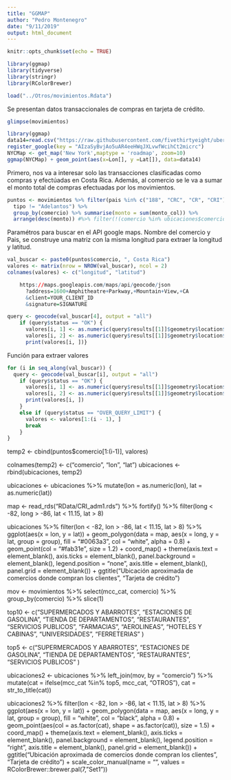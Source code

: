 ```yaml
---
title: "GGMAP"
author: "Pedro Montenegro"
date: "9/11/2019"
output: html_document
---
```


```r
knitr::opts_chunk$set(echo = TRUE)
```


```r
library(ggmap)
library(tidyverse)
library(stringr)
library(RColorBrewer)
```


```r
load("../Otros/movimientos.Rdata")
```

Se presentan datos transaccionales de compras en tarjeta de crédito.

```r
glimpse(movimientos)
```

```r
library(ggmap)
data14=read.csv("https://raw.githubusercontent.com/fivethirtyeight/uber-tlc-foil-response/master/uber-trip-data/uber-raw-data-apr14.csv")
register_google(key = "AIzaSyBvjAo5uAR4eeHWqJXLvwfWcihCt2micrc")
NYCMap <- get_map('New York',maptype = 'roadmap', zoom=10)
ggmap(NYCMap) + geom_point(aes(x=Lon[], y =Lat[]), data=data14)
```


Primero, nos va a interesar solo las transacciones clasificadas como compras y efectúadas en Costa Rica. Además, al comercio se le va a sumar el monto total de compras efectuadas por los movimientos.

```r
puntos <- movimientos %>% filter(pais %in% c("188", "CRC", "CR", "CRI"),
  tipo != "Adelantos") %>%
  group_by(comercio) %>% summarise(monto = sum(monto_col)) %>%
  arrange(desc(monto)) #%>% filter(!(comercio %in% ubicaciones$comercio))
```

Paramétros para buscar en el API google maps. Nombre del comercio y Pais, se construye una matriz con la misma longitud para extraer la longitud y latitud.

```r
val_buscar <- paste0(puntos$comercio, ", Costa Rica")
valores <- matrix(nrow = NROW(val_buscar), ncol = 2)
colnames(valores) <- c("longitud", "latitud")
```


```r
    https://maps.googleapis.com/maps/api/geocode/json
      ?address=1600+Amphitheatre+Parkway,+Mountain+View,+CA
      &client=YOUR_CLIENT_ID
      &signature=SIGNATURE

query <- geocode(val_buscar[4], output = "all")  
    if (query$status == "OK") {
      valores[i, 1] <- as.numeric(query$results[[1]]$geometry$location$lng)
      valores[i, 2] <- as.numeric(query$results[[1]]$geometry$location$lat)
      print(valores[i, ])}
```

Función para extraer valores

```r
for (i in seq_along(val_buscar)) {
  query <- geocode(val_buscar[i], output = "all")  
    if (query$status == "OK") {
      valores[i, 1] <- as.numeric(query$results[[1]]$geometry$location$lng)
      valores[i, 2] <- as.numeric(query$results[[1]]$geometry$location$lat)
      print(valores[i, ])
    }
    else if (query$status == "OVER_QUERY_LIMIT") {
      valores <- valores[1:(i - 1), ]
      break
    }
}
```



temp2 <- cbind(puntos$comercio[1:(i-1)], valores)

colnames(temp2) <- c("comercio", "lon", "lat")
ubicaciones <- rbind(ubicaciones, temp2)

ubicaciones <- ubicaciones %>% mutate(lon = as.numeric(lon),
                                      lat = as.numeric(lat))

map <- read_rds("RData/CRI_adm1.rds") %>% fortify() %>%
  filter(long < -82, long > -86, lat < 11.15, lat > 8)

ubicaciones %>% filter(lon < -82, lon > -86, lat < 11.15, lat > 8) %>%
  ggplot(aes(x = lon, y = lat))  +
  geom_polygon(data = map, aes(x = long, y = lat, group = group),
  fill = "#0063a3", col = "white", alpha = 0.8) +
  geom_point(col = "#fab31e", size = 1.2) + coord_map() +
  theme(axis.text = element_blank(), axis.ticks = element_blank(),
        panel.background = element_blank(), legend.position = "none",
        axis.title = element_blank(), panel.grid = element_blank()) +
  ggtitle("Ubicación aproximada de comercios donde compran los clientes",
          "Tarjeta de crédito")

mov <- movimientos %>% select(mcc_cat, comercio) %>% group_by(comercio) %>%
  slice(1)



top10 <- c("SUPERMERCADOS Y ABARROTES",
           "ESTACIONES DE GASOLINA",
           "TIENDA DE DEPARTAMENTOS",
           "RESTAURANTES",
           "SERVICIOS PUBLICOS",
           "FARMACIAS",
           "AEROLINEAS",
           "HOTELES Y CABINAS",
           "UNIVERSIDADES",
           "FERRETERIAS"
)

top5 <- c("SUPERMERCADOS Y ABARROTES",
           "ESTACIONES DE GASOLINA",
           "TIENDA DE DEPARTAMENTOS",
           "RESTAURANTES",
           "SERVICIOS PUBLICOS"
)


ubicaciones2 <- ubicaciones %>% left_join(mov, by = "comercio") %>%
  mutate(cat = ifelse(mcc_cat %in% top5, mcc_cat, "OTROS"),
         cat = str_to_title(cat))


ubicaciones2 %>% filter(lon < -82, lon > -86, lat < 11.15, lat > 8) %>%
  ggplot(aes(x = lon, y = lat))  +
  geom_polygon(data = map, aes(x = long, y = lat, group = group),
               fill = "white", col = "black", alpha = 0.8) +
  geom_point(aes(col = as.factor(cat), shape = as.factor(cat)), size = 1.5) + coord_map() +
  theme(axis.text = element_blank(), axis.ticks = element_blank(),
        panel.background = element_blank(), legend.position = "right",
        axis.title = element_blank(), panel.grid = element_blank()) +
  ggtitle("Ubicación aproximada de comercios donde compran los clientes",
          "Tarjeta de crédito") + scale_color_manual(name = "",
        values =  RColorBrewer::brewer.pal(7, "Set1"))